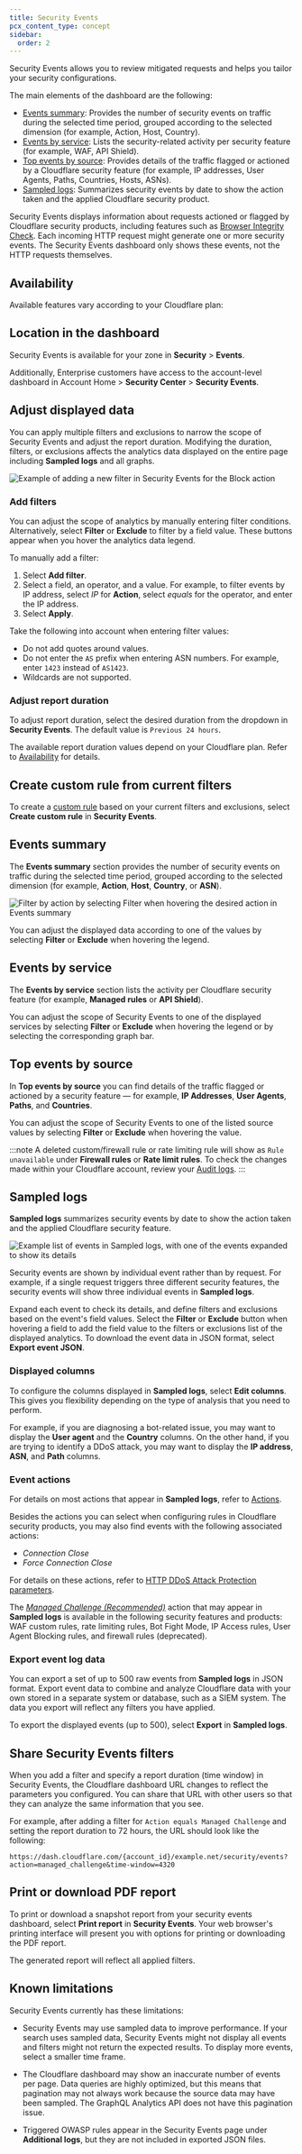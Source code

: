 ```yaml
---
title: Security Events
pcx_content_type: concept
sidebar:
  order: 2
---
```



Security Events allows you to review <GlossaryTooltip term="mitigated request">mitigated requests</GlossaryTooltip> and helps you tailor your security configurations.

The main elements of the dashboard are the following:

- [Events summary](#events-summary): Provides the number of security events on traffic during the selected time period, grouped according to the selected dimension (for example, Action, Host, Country).
- [Events by service](#events-by-service): Lists the security-related activity per security feature (for example, WAF, API Shield).
- [Top events by source](#top-events-by-source): Provides details of the traffic flagged or actioned by a Cloudflare security feature (for example, IP addresses, User Agents, Paths, Countries, Hosts, ASNs).
- [Sampled logs](#sampled-logs): Summarizes security events by date to show the action taken and the applied Cloudflare security product.

Security Events displays information about requests actioned or flagged by Cloudflare security products, including features such as [Browser Integrity Check](/waf/tools/browser-integrity-check/). Each incoming HTTP request might generate one or more security events. The Security Events dashboard only shows these events, not the HTTP requests themselves.

## Availability

Available features vary according to your Cloudflare plan:

<FeatureTable id="security.security_events" />

## Location in the dashboard

Security Events is available for your zone in **Security** > **Events**.

Additionally, Enterprise customers have access to the account-level dashboard in Account Home > **Security Center** > **Security Events**.

## Adjust displayed data

You can apply multiple filters and exclusions to narrow the scope of Security Events and adjust the report duration. Modifying the duration, filters, or exclusions affects the analytics data displayed on the entire page including **Sampled logs** and all graphs.

![Example of adding a new filter in Security Events for the Block action](~/assets/images/waf/events-add-filter.png)

### Add filters

You can adjust the scope of analytics by manually entering filter conditions. Alternatively, select **Filter** or **Exclude** to filter by a field value. These buttons appear when you hover the analytics data legend.

To manually add a filter:

1. Select **Add filter**.
2. Select a field, an operator, and a value. For example, to filter events by IP address, select _IP_ for **Action**, select _equals_ for the operator, and enter the IP address.
3. Select **Apply**.

Take the following into account when entering filter values:

- Do not add quotes around values.
- Do not enter the `AS` prefix when entering ASN numbers. For example, enter `1423` instead of `AS1423`.
- Wildcards are not supported.

### Adjust report duration

To adjust report duration, select the desired duration from the dropdown in **Security Events**. The default value is `Previous 24 hours`.

The available report duration values depend on your Cloudflare plan. Refer to [Availability](#availability) for details.

## Create custom rule from current filters

To create a [custom rule](/waf/custom-rules/create-dashboard/) based on your current filters and exclusions, select **Create custom rule** in **Security Events**.

## Events summary

The **Events summary** section provides the number of security events on traffic during the selected time period, grouped according to the selected dimension (for example, **Action**, **Host**, **Country**, or **ASN**).

![Filter by action by selecting Filter when hovering the desired action in Events summary](~/assets/images/waf/events-summary.png)

You can adjust the displayed data according to one of the values by selecting **Filter** or **Exclude** when hovering the legend.

## Events by service

The **Events by service** section lists the activity per Cloudflare security feature (for example, **Managed rules** or **API Shield**).

You can adjust the scope of Security Events to one of the displayed services by selecting **Filter** or **Exclude** when hovering the legend or by selecting the corresponding graph bar.

## Top events by source

In **Top events by source** you can find details of the traffic flagged or actioned by a security feature — for example, **IP Addresses**, **User Agents**, **Paths**, and **Countries**.

You can adjust the scope of Security Events to one of the listed source values by selecting **Filter** or **Exclude** when hovering the value.

:::note
A deleted custom/firewall rule or rate limiting rule will show as `Rule unavailable` under **Firewall rules** or **Rate limit rules**. To check the changes made within your Cloudflare account, review your [Audit logs](/fundamentals/setup/account/account-security/review-audit-logs/).
:::

## Sampled logs

**Sampled logs** summarizes security events by date to show the action taken and the applied Cloudflare security feature.

![Example list of events in Sampled logs, with one of the events expanded to show its details](~/assets/images/waf/events-sampled-logs.png)

Security events are shown by individual event rather than by request. For example, if a single request triggers three different security features, the security events will show three individual events in **Sampled logs**.

Expand each event to check its details, and define filters and exclusions based on the event's field values. Select the **Filter** or **Exclude** button when hovering a field to add the field value to the filters or exclusions list of the displayed analytics. To download the event data in JSON format, select **Export event JSON**.

### Displayed columns

To configure the columns displayed in **Sampled logs**, select **Edit columns**. This gives you flexibility depending on the type of analysis that you need to perform.

For example, if you are diagnosing a bot-related issue, you may want to display the **User agent** and the **Country** columns. On the other hand, if you are trying to identify a DDoS attack, you may want to display the **IP address**, **ASN**, and **Path** columns.

### Event actions

For details on most actions that appear in **Sampled logs**, refer to [Actions](/ruleset-engine/rules-language/actions/).

Besides the actions you can select when configuring rules in Cloudflare security products, you may also find events with the following associated actions:

- _Connection Close_
- _Force Connection Close_

For details on these actions, refer to [HTTP DDoS Attack Protection parameters](/ddos-protection/managed-rulesets/http/override-parameters/#action).

The [_Managed Challenge (Recommended)_](/cloudflare-challenges/challenge-types/challenge-pages/#managed-challenge-recommended) action that may appear in **Sampled logs** is available in the following security features and products: WAF custom rules, rate limiting rules, Bot Fight Mode, IP Access rules, User Agent Blocking rules, and firewall rules (deprecated).

### Export event log data

You can export a set of up to 500 raw events from **Sampled logs** in JSON format. Export event data to combine and analyze Cloudflare data with your own stored in a separate system or database, such as a <GlossaryTooltip term="SIEM">SIEM system</GlossaryTooltip>. The data you export will reflect any filters you have applied.

To export the displayed events (up to 500), select **Export** in **Sampled logs**.

## Share Security Events filters

When you add a filter and specify a report duration (time window) in Security Events, the Cloudflare dashboard URL changes to reflect the parameters you configured. You can share that URL with other users so that they can analyze the same information that you see.

For example, after adding a filter for `Action equals Managed Challenge` and setting the report duration to 72 hours, the URL should look like the following:

`https://dash.cloudflare.com/{account_id}/example.net/security/events?action=managed_challenge&time-window=4320`

## Print or download PDF report

To print or download a snapshot report from your security events dashboard, select **Print report** in **Security Events**. Your web browser's printing interface will present you with options for printing or downloading the PDF report.

The generated report will reflect all applied filters.

## Known limitations

Security Events currently has these limitations:

- Security Events may use sampled data to improve performance. If your search uses sampled data, Security Events might not display all events and filters might not return the expected results. To display more events, select a smaller time frame.

- The Cloudflare dashboard may show an inaccurate number of events per page. Data queries are highly optimized, but this means that pagination may not always work because the source data may have been sampled. The GraphQL Analytics API does not have this pagination issue.

- Triggered OWASP rules appear in the Security Events page under **Additional logs**, but they are not included in exported JSON files.
